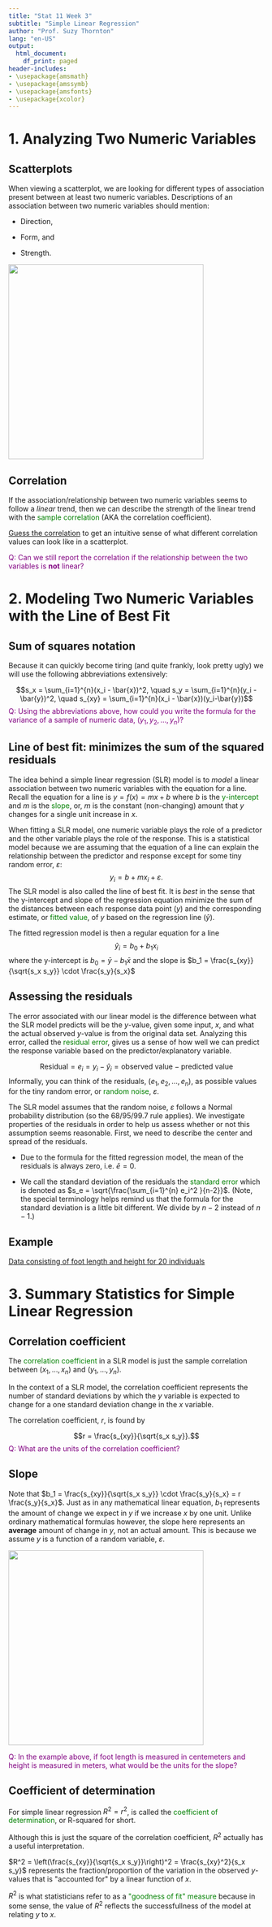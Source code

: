 ```yaml
---
title: "Stat 11 Week 3"
subtitle: "Simple Linear Regression" 
author: "Prof. Suzy Thornton"
lang: "en-US"
output:
  html_document:
    df_print: paged
header-includes:
- \usepackage{amsmath}
- \usepackage{amssymb}
- \usepackage{amsfonts}
- \usepackage{xcolor}
---
```



# 1. Analyzing Two Numeric Variables


## Scatterplots 

When viewing a scatterplot, we are looking for different types of association present between at least two numeric variables. Descriptions of an association between two numeric variables should mention:

- Direction, 

- Form, and  

- Strength.  

![](./images/foot and height.png){width=4in}


## Correlation 

If the association/relationship between two numeric variables seems to follow a *linear* trend, then we can describe the strength of the linear trend with the <span style="color:green">sample correlation</span> (AKA the correlation coefficient).


[Guess the correlation](http://www.rossmanchance.com/applets/2021/guesscorrelation/GuessCorrelation.html) to get an intuitive sense of what different correlation values can look like in a scatterplot. 


<span style="color:purple">Q: Can we still report the correlation if the relationship between the two variables is **not** linear?</span> 



# 2. Modeling Two Numeric Variables with the Line of Best Fit 


## Sum of squares notation

Because it can quickly become tiring (and quite frankly, look pretty ugly) we will use the following abbreviations extensively:

$$s_x = \sum_{i=1}^{n}(x_i - \bar{x})^2, \quad s_y = \sum_{i=1}^{n}(y_i - \bar{y})^2, \quad s_{xy} = \sum_{i=1}^{n}(x_i - \bar{x})(y_i-\bar{y})$$
<span style="color:purple">Q: Using the abbreviations above, how could you write the formula for the variance of a sample of numeric data, $(y_1, y_2, \dots, y_n)$?</span>

## Line of best fit: minimizes the sum of the squared residuals

The idea behind a simple linear regression (SLR) model is to *model* a linear association between two numeric variables with the equation for a line. Recall the equation for a line is $y = f(x) = mx +b$ where $b$ is the <span style="color:green">y-intercept</span> and $m$ is the <span style="color:green">slope</span>, or, $m$ is the constant (non-changing) amount that $y$ changes for a single unit increase in $x$. 

When fitting a SLR model, one numeric variable plays the role of a predictor and the other variable plays the role of the response. This is a statistical model because we are assuming that the equation of a line can explain the relationship between the predictor and response except for some tiny random error, $\varepsilon$:
$$y_i = b + m x_i + \varepsilon.$$ 
The SLR model is also called the line of best fit. It is *best* in the sense that the y-intercept and slope of the regression equation minimize the sum of the distances between each response data point ($y$) and the corresponding estimate, or <span style="color:green">fitted value</span>, of $y$ based on the regression line $(\hat{y})$.   

The fitted regression model is then a regular equation for a line 
$${\hat{y}}_i = b_0 + b_1 x_i$$
where the y-intercept is $b_0 = \bar{y} - b_1 \bar{x}$ and the slope is $b_1 = \frac{s_{xy}}{\sqrt{s_x s_y}} \cdot \frac{s_y}{s_x}$


## Assessing the residuals 

The error associated with our linear model is the difference between what the SLR model predicts will be the $y$-value, given some input, $x$, and what the actual observed $y$-value is from the original data set. Analyzing this error, called the <span style="color:green">residual error</span>, gives us a sense of how well we can predict the response variable based on the predictor/explanatory variable.


$$\text{Residual} = e_i = y_i - {\hat{y}}_i = \text{observed value} - \text{predicted value}$$
Informally, you can think of the residuals, $(e_1, e_2, \dots, e_n)$, as possible values for the tiny random error, or <span style="color:green">random noise</span>, $\varepsilon$.  

The SLR model assumes that the random noise, $\varepsilon$ follows a Normal probability distribution (so the 68/95/99.7 rule applies). We investigate properties of the residuals in order to help us assess whether or not this assumption seems reasonable. First, we need to describe the center and spread of the residuals. 

* Due to the formula for the fitted regression model, the mean of the residuals is always zero, i.e. $\bar{e}=0$.

* We call the standard deviation of the residuals the <span style="color:green">standard error</span> which is denoted as $s_e = \sqrt{\frac{\sum_{i=1}^{n} e_i^2 }{n-2}}$. (Note, the special terminology helps remind us that the formula for the standard deviation is a little bit different. We divide by $n-2$ instead of $n-1$.)


## Example 

[Data consisting of foot length and height for 20 individuals](http://www.rossmanchance.com/applets/2021/regshuffle/regshuffle.htm)


# 3. Summary Statistics for Simple Linear Regression


## Correlation coefficient 

The <span style="color:green">correlation coefficient</span> in a SLR model is just the sample correlation between $(x_1, \dots, x_n)$ and $(y_1, \dots, y_n)$.

In the context of a SLR model, the correlation coefficient represents the number of standard deviations by which the $y$ variable is expected to change for a one standard deviation change in the $x$ variable. 

The correlation coefficient, $r$, is found by

$$r = \frac{s_{xy}}{\sqrt{s_x s_y}}.$$
<span style="color:purple">Q: What are the units of the correlation coefficient?</span>

## Slope 

Note that $b_1 = \frac{s_{xy}}{\sqrt{s_x s_y}} \cdot \frac{s_y}{s_x} = r \frac{s_y}{s_x}$. Just as in any mathematical linear equation, $b_1$ represents the amount of change we expect in $y$ if we increase $x$ by one unit. Unlike ordinary mathematical formulas however, the slope here represents an **average** amount of change in $y$, not an actual amount. This is because we assume $y$ is a function of a random variable, $\varepsilon$.  

![](./images/foot and height.png){width=4in}

<span style="color:purple">Q: In the example above, if foot length is measured in centemeters and height is measured in meters, what would be the units for the slope?</span>

## Coefficient of determination

For simple linear regression $R^2 = r^2$, is called the <span style="color:green">coefficient of determination</span>, or R-squared for short. 

Although this is just the square of the correlation coefficient, $R^2$ actually has a useful interpretation. 

$R^2 = \left(\frac{s_{xy}}{\sqrt{s_x s_y}}\right)^2 = \frac{s_{xy}^2}{s_x s_y}$ represents the fraction/proportion of the variation in the observed $y$-values that is \"accounted for\" by a linear function of $x$.  

$R^2$ is what statisticians refer to as a <span style="color:green">\"goodness of fit\" measure</span> because in some sense, the value of $R^2$ reflects the successfullness of the model at relating $y$ to $x$.



